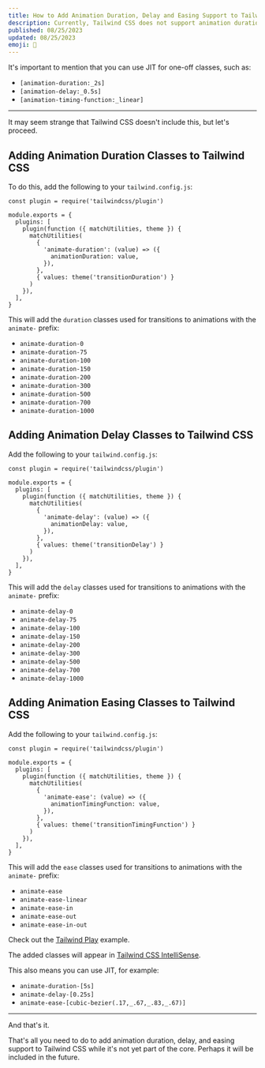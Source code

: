 ```yaml
---
title: How to Add Animation Duration, Delay and Easing Support to Tailwind CSS (v3)
description: Currently, Tailwind CSS does not support animation duration, delay, and easing. Learn how to add these features yourself.
published: 08/25/2023
updated: 08/25/2023
emoji: 🦆
---
```


<Ad adType="text" />

It's important to mention that you can use JIT for one-off classes, such as:

- `[animation-duration:_2s]`
- `[animation-delay:_0.5s]`
- `[animation-timing-function:_linear]`

---

It may seem strange that Tailwind CSS doesn't include this, but let's proceed.

## Adding Animation Duration Classes to Tailwind CSS

To do this, add the following to your `tailwind.config.js`:

```
const plugin = require('tailwindcss/plugin')

module.exports = {
  plugins: [
    plugin(function ({ matchUtilities, theme }) {
      matchUtilities(
        {
          'animate-duration': (value) => ({
            animationDuration: value,
          }),
        },
        { values: theme('transitionDuration') }
      )
    }),
  ],
}
```

This will add the `duration` classes used for transitions to animations with the `animate-` prefix:

- `animate-duration-0`
- `animate-duration-75`
- `animate-duration-100`
- `animate-duration-150`
- `animate-duration-200`
- `animate-duration-300`
- `animate-duration-500`
- `animate-duration-700`
- `animate-duration-1000`

## Adding Animation Delay Classes to Tailwind CSS

Add the following to your `tailwind.config.js`:

```
const plugin = require('tailwindcss/plugin')

module.exports = {
  plugins: [
    plugin(function ({ matchUtilities, theme }) {
      matchUtilities(
        {
          'animate-delay': (value) => ({
            animationDelay: value,
          }),
        },
        { values: theme('transitionDelay') }
      )
    }),
  ],
}
```

This will add the `delay` classes used for transitions to animations with the `animate-` prefix:

- `animate-delay-0`
- `animate-delay-75`
- `animate-delay-100`
- `animate-delay-150`
- `animate-delay-200`
- `animate-delay-300`
- `animate-delay-500`
- `animate-delay-700`
- `animate-delay-1000`

## Adding Animation Easing Classes to Tailwind CSS

Add the following to your `tailwind.config.js`:

```
const plugin = require('tailwindcss/plugin')

module.exports = {
  plugins: [
    plugin(function ({ matchUtilities, theme }) {
      matchUtilities(
        {
          'animate-ease': (value) => ({
            animationTimingFunction: value,
          }),
        },
        { values: theme('transitionTimingFunction') }
      )
    }),
  ],
}
```

This will add the `ease` classes used for transitions to animations with the `animate-` prefix:

- `animate-ease`
- `animate-ease-linear`
- `animate-ease-in`
- `animate-ease-out`
- `animate-ease-in-out`

Check out the [Tailwind Play](https://play.tailwindcss.com/DFSnsN3Vc6) example.

The added classes will appear in [Tailwind CSS IntelliSense](https://tailwindcss.com/docs/editor-setup#intelli-sense-for-vs-code).

This also means you can use JIT, for example:

- `animate-duration-[5s]`
- `animate-delay-[0.25s]`
- `animate-ease-[cubic-bezier(.17,_.67,_.83,_.67)]`

---

And that's it.

That's all you need to do to add animation duration, delay, and easing support to Tailwind CSS while it's not yet part of the core. Perhaps it will be included in the future.
